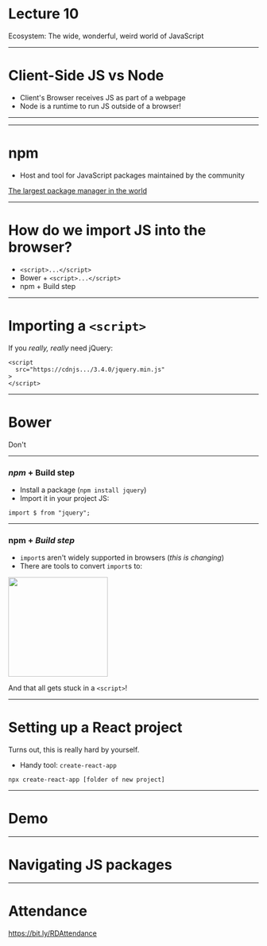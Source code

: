 
<Logo />

# Lecture 10

Ecosystem: The wide, wonderful, weird world of JavaScript

---

# Client-Side JS vs Node

- Client's Browser receives JS as part of a webpage 
- Node is a runtime to run JS outside of a browser!

---

---

# npm

- Host and tool for JavaScript packages maintained by the community

[The largest package manager in the world](http://www.modulecounts.com/)

---

# How do we import JS into the browser?

- `<script>...</script>`
- Bower + `<script>...</script>`
- npm + Build step

---

# Importing a `<script>`

If you _really, really_ need jQuery:

```
<script
  src="https://cdnjs.../3.4.0/jquery.min.js"
>
</script>
```

---

# Bower

Don't

---

### _npm_ + Build step

- Install a package (`npm install jquery`)
- Import it in your project JS:

```
import $ from "jquery";
```

---

### npm + _Build step_

- `import`s aren't widely supported in browsers (_this is changing_)
- There are tools to convert `import`s to:

<img
  src="https://cl.ly/8c20881b0ae7/Image%2525202019-04-18%252520at%2525204.30.05%252520PM.png"
  width="200"
/>

And that all gets stuck in a `<script>`!

---

# Setting up a React project

Turns out, this is really hard by yourself.

- Handy tool: `create-react-app`

```
npx create-react-app [folder of new project]
```

---

# Demo

---

# Navigating JS packages

---

# Attendance

https://bit.ly/RDAttendance
